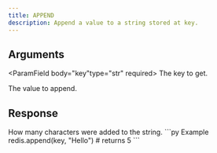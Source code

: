 ```yaml
---
title: APPEND
description: Append a value to a string stored at key.
---
```



## Arguments

<ParamField body="key"type="str" required>
  The key to get.
</ParamField>

<ParamField body="value" required>
  The value to append.
</ParamField>

## Response

<ResponseField  type="integer" required>
How many characters were added to the string.
</ResponseField>

<RequestExample>
```py Example
redis.append(key, "Hello")
# returns 5
```
</RequestExample>